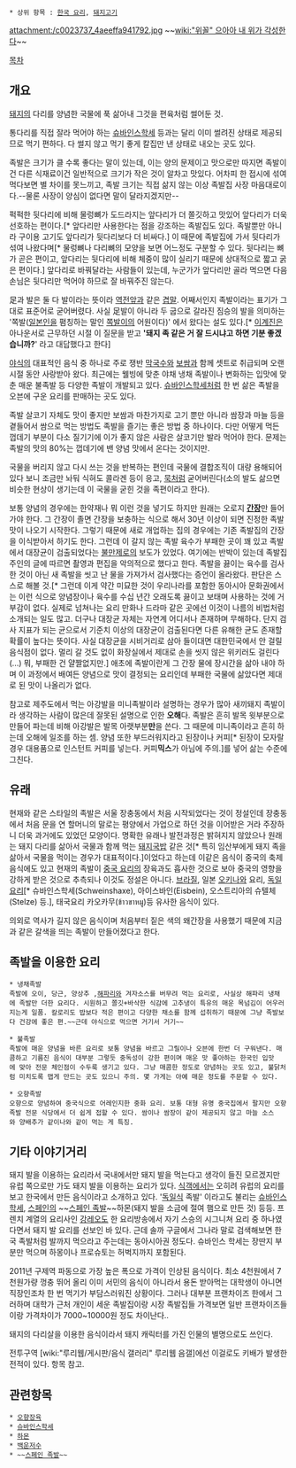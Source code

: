 * 상위 항목 : [[한국 요리]], [[돼지고기]]

attachment:/c0023737_4aeeffa941792.jpg
~~[[wiki:"위꼴" 으아아 내 위가 각성한다]]~~

[[목차]]

== 개요 ==
[[돼지]]의 다리를 양념한 국물에 푹 삶아내 그것을 편육처럼 썰어둔 것. 

통다리를 직접 잘라 먹어야 하는 [[슈바인스학세]] 등과는 달리 이미 썰려진 상태로 제공되므로 먹기 편하다. 다 썰지 않고 먹기 좋게 칼집만 낸 상태로 내오는 곳도 있다.

족발은 크기가 클 수록 좋다는 말이 있는데, 이는 양의 문제이고 맛으로만 따지면 족발이건 다른 식재료이건 일반적으로 크기가 작은 것이 알차고 맛있다. 어차피 한 접시에 섞여 먹다보면 별 차이를 못느끼고, 족발 크기는 직접 삶지 않는 이상 족발집 사장 마음대로이다.--물론 사장이 양심이 없다면 말이 달라지겠지만--

퍽퍽한 뒷다리에 비해 물렁뼈가 도드라지는 앞다리가 더 쫄깃하고 맛있어 앞다리가 더욱 선호하는 편이다.[* 앞다리만 사용한다는 점을 강조하는 족발집도 있다. 족발뿐만 아니라 구이용 고기도 앞다리가 뒷다리보다 더 비싸다.] 이 때문에 족발집에 가서 뒷다리가 섞여 나왔다며[* 물렁뼈나 다리뼈의 모양을 보면 어느정도 구분할 수 있다. 뒷다리는 뼈가 곧은 편이고, 앞다리는 뒷다리에 비해 체중이 많이 실리기 때문에 상대적으로 짧고 굵은 편이다.] 앞다리로 바꿔달라는 사람들이 있는데, 누군가가 앞다리만 골라 먹으면 다음 손님은 뒷다리만 먹어야 하므로 잘 바꿔주진 않는다.

足과 발은 둘 다 발이라는 뜻이라 [[역전앞]]과 같은 [[겹말]]. 어째서인지 족발이라는 표기가 그대로 표준어로 굳어버렸다. 사실 足발이 아니라 두 굽으로 갈라진 짐승의 발을 의미하는 '쪽발([[일본인]]을 폄칭하는 말인 [[쪽발이]]의 어원이다)' 에서 왔다는 설도 있다.[* [[이계진]]은 아나운서로 근무하던 시절 이 질문을 받고 ''''돼지 족 같은 거 잘 드시냐고 하면 기분 좋겠습니까?'''' 라고 대답했다고 한다]

[[야식]]의 대표적인 음식 중 하나로 주로 쟁반 [[막국수]]와 [[보쌈]]과 함께 셋트로 취급되며 오랜 시절 동안 사랑받아 왔다. 최근에는 웰빙에 맞춘 야채 냉채 족발이나  변화하는 입맛에 맞춘 매운 불족발 등 다양한 족발이 개발되고 있다. [[슈바인스학세]]처럼 한 번 삶은 족발을 오븐에 구운 요리를 판매하는 곳도 있다.

족발 살코기 자체도 맛이 좋지만 보쌈과 마찬가지로 고기 뿐만 아니라 쌈장과 마늘 등을 곁들어서 쌈으로 먹는 방법도 족발을 즐기는 좋은 방법 중 하나이다. 다만 어떻게 먹든 껍데기 부분이 다소 질기기에 이가 좋지 않은 사람은 살코기만 발라 먹어야 한다. 문제는 족발의 맛의 80%는 껍데기에 밴 양념 맛에서 온다는 것이지만.

국물을 버리지 않고 다시 쓰는 것을 반복하는 편인데 국물에 결합조직이 대량 용해되어 있다 보니 조금만 놔둬 식혀도 콜라겐 등이 응고, [[묵]]처럼 굳어버린다(소의 발도 삶으면 비슷한 현상이 생기는데 이 국물을 굳힌 것을 족편이라고 한다).

보통 양념의 경우에는 한약재나 뭐 이런 것을 넣기도 하지만 원래는 오로지 '''[[간장]]'''만 들어가야 한다. 그 간장이 졸면 간장을 보충하는 식으로 해서 30년 이상이 되면 진정한 족발 맛이 나오기 시작한다. 그렇기 때문에 새로 개업하는 집의 경우에는 기존 족발집의 간장을 이식받아서 하기도 한다. 그런데 이 갈지 않는 족발 육수가 부패한 곳이 꽤 있고 족발에서 대장균이 검출되었다는 [[불만제로]]의 보도가 있었다. 여기에는 반박이 있는데 족발집 주인의 글에 따르면 촬영과 편집을 악의적으로 했다고 한다. 족발을 끓이는 육수를 검사한 것이 아닌 새 족발을 씻고 난 물을 가져가서 검사했다는 증언이 올라왔다. 판단은 스스로 해볼 것.[* 그런데 이게 약간 미묘한 것이 우리나라를 포함한 동아시아 문화권에서는 이런 식으로 양념장이나 육수를 수십 년간 오래도록 끓이고 보태며 사용하는 것에 거부감이 없다. 실제로 넘쳐나는 요리 만화나 드라마 같은 곳에선 이것이 나름의 비법처럼 소개되는 일도 많고. 더구나 대장균 자체는 자연계 어디서나 존재하며 무해하다. 단지 검사 지표가 되는 균으로서 기준치 이상의 대장균이 검출된다면 다른 유해한 균도 존재할 확률이 높다는 뜻이다. 사실 대장균을 시비거리로 삼아 들이대면 대한민국에서 안 걸릴 음식점이 없다. 멀리 갈 것도 없이 화장실에서 제대로 손을 씻지 않은 위키러도 걸린다(...) 뭐, 부패한 건 얄짤없지만.] 애초에 족발이란게 그 간장 물에 장시간을 삶아 내야 하며 이 과정에서 배여든 양념으로 맛이 결정되는 요리인데 부패한 국물에 삶았다면 제대로 된 맛이 나올리가 없다.

참고로 제주도에서 먹는 아강발을 미니족발이라 설명하는 경우가 많아 새끼돼지 족발이라 생각하는 사람이 많은데 잘못된 설명으로 인한 '''오해'''다. 족발은 흔히 발목 윗부분으로 만들어 파는데 비해 아강발은 발목 아랫부분'''만'''을 쓴다. 그 때문에 미니족이라고 흔히 하는데 오해에 일조를 하는 셈. 양념 또한 부드러워지라고 된장이나 커피[* 된장이 모자랄 경우 대용품으로 인스턴트 커피를 넣는다. 커피'''믹스'''가 아님에 주의.]를 넣어 삶는 수준에 그친다.

== 유래 ==
현재와 같은 스타일의 족발은 서울 장충동에서 처음 시작되었다는 것이 정설인데 장충동에서 처음 문을 연 할머니의 말로는 평양에서 가업으로 하던 것을 이어받은 거라 주장하니 더욱 과거에도 있었던 모양이다. 명확한 유래나 발전과정은 밝혀지지 않았으나 원래는 돼지 다리를 삶아서 국물과 함께 먹는 [[돼지국밥]] 같은 것[* 특히 임산부에게 돼지 족을 삶아서 국물을 먹이는 경우가 대표적이다.]이었다고 하는데 이같은 음식이 중국의 축제 음식에도 있고 현재의 족발이 [[중국 요리]]의 장육과도 흡사한 것으로 보아 중국의 영향을 강하게 받은 것으로 추측되나 이것도 정설은 아니다. [[브라질]], 일본 [[오키나와]] 요리, [[독일 요리]][* 슈바인스학세(Schweinshaxe), 아이스바인(Eisbein), 오스트리아의 슈텔체(Stelze) 등.], 태국요리 카오카무(ข้าวขาหมู)등 유사한 음식이 있다.

의외로 역사가 길지 않은 음식이며 처음부터 짙은 색의 왜간장을 사용했기 때문에 지금과 같은 갈색을 띄는 족발이 만들어졌다고 한다.

== 족발을 이용한 요리 ==
 * 냉채족발
 족발에 오이, 당근, 양상추 ,[[해파리]]와 겨자소스를 버무려 먹는 요리로, 사실상 해파리 냉채에 족발만 더한 요리다. 시원하고 쫄깃+바삭한 식감에 고추냉이 특유의 매운 목넘김이 어우러지는게 일품. 칼로리도 밥보다 적은 편이고 다양한 채소를 함께 섭취하기 때문에 그냥 족발보다 건강에 좋은 편.~~근데 야식으로 먹으면 거기서 거기~~

 * 불족발
 족발에 매운 양념을 바른 요리로 보통 양념을 바르고 그릴이나 오븐에 한번 더 구워낸다. 매콤하고 기름진 음식이 대부분 그렇듯 중독성이 강한 편이며 매운 맛 좋아하는 한국인 입맛에 맞아 전문 체인점이 수두룩 생기고 있다. 그냥 매콤한 정도로 양념하는 곳도 있고, 불닭처럼 미치도록 맵게 만드는 곳도 있으니 주의. 몇 가게는 아예 매운 정도를 주문할 수 있다. 

 * 오향족발
 오향으로 양념하여 중국식으로 어레인지한 중화 요리. 보통 대형 유명 중국집에서 팔지만 오향족발 전문 식당에서 더 쉽게 접할 수 있다. 쌈이나 쌈장이 같이 제공되지 않고 마늘 소스와 양배추가 같이나와 같이 먹는 게 특징.   

== 기타 이야기거리 ==
돼지 발을 이용하는 요리라서 국내에서만 돼지 발을 먹는다고 생각이 들진 모르겠지만 유럽 쪽으로만 가도 돼지 발을 이용하는 요리가 있다. [[식객]]에서는 오히려 유럽의 요리를 보고 한국에서 만든 음식이라고 소개하고 있다. '[[독일]]식 족발' 이라고도 불리는 [[슈바인스학세]], [[스페인]]의 ~~[[정우영|스페인 족발]]~~하몬(돼지 발을 소금에 절여 햄으로 만든 것) 등등. 프렌치 계열의 요리사인 [[강레오]]도 한 요리방송에서 자기 스승의 시그니쳐 요리 중 하나였다면서 돼지 발 요리를 선보인 바 있다. 근데 솔까 구글에서 그나라 말로 검색해보면 한국 족발처럼 발까지 먹으라고 주는데는 동아시아권 정도다. 슈바인스 학세는 장딴지 부분만 먹으며 하몽이나 프로슈토는 허벅지까지 포함된다.

2011년 구제역 파동으로 가장 높은 폭으로 가격이 인상된 음식이다. 최소 4천원에서 7천원가량 껑충 뛰어 올리 이미 서민의 음식이 아니라서 용돈 받아먹는 대학생이 아니면 직장인조차 한 번 먹기가 부담스러워진 상황이다.
그러나 대부분 프랜차이즈 한에서 그러하며 대학가 근처 개인이 세운 족발집이랑 시장 족발집들 가격보면 일반 프랜차이즈들이랑 가격차이가 7000~10000원 정도 차이난다.. 

돼지의 다리살을 이용한 음식이라서 돼지 캐릭터를 가진 인물의 별명으로도 쓰인다.

전투구역 [wiki:"루리웹/게시판/음식 갤러리" 루리웹 음갤]에선 이걸로도 키배가 발생한 전적이 있다. 항목 참고.

== 관련항목 ==
 * [[오향장육]]
 * [[슈바인스학세]]
 * [[하몬]]
 * [[백운저수]]
 * ~~[[정우영#s-1.7|스페인 족발]]~~
